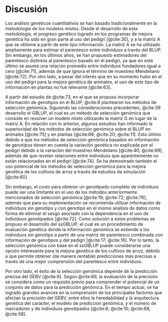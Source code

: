 
<!-- Para renderizar: bookdown::render_book("index.Rmd", "bookdown::pdf_book") -->

# Discusión

Los análisis genéticos cuantitativos se han basado tradicionalmente en la metodología de los modelos mixtos. Desde el desarrollo de esta metodología, el progreso genético logrado en los programas de mejora genética ha sido en gran parte al uso del pedigrí [@cite:30], y a la matriz A que se obtiene a partir de este tipo información. La matriz A se ha utilizado ampliamente para estimar el parentesco <!--(o covarianza genética)--> entre individuos a través del BLUP. Sin embargo, en los últimos años, se han propuesto estimadores del parentesco distintos al parentesco basado en el pedigrí, ya que en este último se asume una relación promedio entre individuos fundadores igual a cero [@cite:71], además de que ignora el término de muestreo Mendeliano [@cite:72]. Por otro lado, a pesar del interés que en su momento hubo en el uso del pedigrí para la mejora genética de animales, el uso de este tipo de información en plantas no fue relevante [@cite:63].

A partir del estudio de @cite:73, en el que se propuso incorporar información de genotipos en el BLUP, @cite:8 plantearon los métodos de selección genómica. Siguiendo las consideraciones precedentes, @cite:39 desarrollo el GBLUP, el cual es un método de selección genómica que consiste en resolver un modelo mixto utilizando la matriz G en lugar de la matriz A. En relación con lo anterior, algunos estudios han informado la superioridad de los métodos de selección genómica sobre el BLUP en animales [@cite:75] y en plantas [@cite:68; @cite:20; @cite:11]. Esto último debido a que los métodos de selección genómica basados en información de genotipos tienen en cuenta la variación genética no explicada por el pedigrí debido a la variación del muestreo Mendeliano [@cite:40; @cite:69], además de que revelan relaciones entre individuos que aparentemente no están relacionados en el pedigrí [@cite:74]. Se ha demostrado también el uso potencial de los métodos de selección genómica para la mejora genética de los cultivos de arroz a través de estudios de simulación [@cite:60].

Sin embargo, el costo para obtener un genotipado completo de individuos puede ser una limitante en el uso de los métodos anteriormente mencionados de selección genómica [@cite:19; @cite:72; @cite:76], además que para su implementación se recomienda utilizar información de individuos sin genotipo y con genotipo en el mismo análisis de datos como forma de eliminar el sesgo asociado con la dependencia en el uso de individuos genotipados [@cite:72]. Como solución a estos problemas se propuso el desarrollo del ssGBLUP, el cual es un procedimiento de evaluación genética donde la información genómica se extiende a los individuos sin genotipo a partir de una matriz de parentesco combinada con información de genotipos y del pedigrí [@cite:17; @cite:16]. Por lo tanto, la selección genómica con base en el ssGBLUP puede considerarse una opción interesante para la mejora genética de los cultivos de arroz, debido a que permite obtener (de manera rentable) predicciones más precisas a través de una mejor comprensión del parentesco entre individuos<!--, y también estimaciones más precisas de los parámetros genéticos-->.

Por otro lado, el éxito de la selección genómica depende de la predicción precisa del GEBV [@cite:6]. Según @cite:69, la evaluación de la precisión se considera como un requisito previo para comprender el potencial de un conjunto de datos para la predicción genómica. En el tiempo actual, se ha logrado grandes avances en la comprensión de los principales factores que afectan la precisión del GEBV, entre ellos la heredabilidad y la arquitectura genética del carácter, el modelo de predicción genómica, y el número de marcadores y de individuos genotipados [@cite:6; @cite:10; @cite:68; @cite:58].

<!--
El desarrollo acelerado de la tecnología de genotipado de densidad media y alta durante la década de 2010 condujo al primer informe del uso práctico de la predicción genómica en el ganado lechero [16], seguido de importantes contribuciones de los criadores que trabajan en especies de plantas importantes para la agricultura [17, 18] . De hecho, la predicción genómica es ahora un intenso campo de investigación que busca optimizar su uso e integración en los programas de mejoramiento de plantas y animales a nivel mundial. Se han logrado avances importantes con respecto a nuestra comprensión de los principales factores que afectan la precisión de los GEBV, incluidos: el tamaño efectivo de la población del programa de mejoramiento, la heredabilidad y la arquitectura genética de los rasgos objetivo, el tamaño y la composición de la población de entrenamiento, como así como el número, distribución e informatividad de los marcadores [19].

--

El factor más importante que determina el éxito de GS es la predicción precisa de GEBV. La precisión de los GEBV pronosticados a menudo se estima en función de la correlación entre el valor fenotípico observado y los GEBV. Para producir GEBV precisos, varios estudios han aplicado enfoques estadísticos comparativos para la predicción de GEBV. Además, los estudios de simulación se han utilizado ampliamente para investigar el efecto del número de QTL, marcadores, individuos y otras variables.

--

la evaluación de la precisión experimental es un requisito previo para comprender el potencial de un conjunto de datos para la predicción genómica en una población de plantas

--

La eficiencia de la selección genómica depende de la precisión de la predicción, que, a su vez, depende de factores como la calidad experimental, el tamaño de la población de entrenamiento, el nivel de desequilibrio de ligamiento (LD), el tamaño efectivo de la población y la densidad del marcador. También depende de la naturaleza biológica del rasgo, su arquitectura genética y su heredabilidad

--

La respuesta de GS es el resultado de varios factores que afectan la precisión de los GEBV. Estos factores están interrelacionados de manera compleja y completa. Incluyen el rendimiento del modelo, el tamaño de la muestra y la relación, la densidad de los marcadores, los efectos de los genes, la heredabilidad y la arquitectura genética, y la extensión y distribución de la LD entre los marcadores y el QTL.
-->



